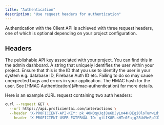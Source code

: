 ```yaml
---
title: "Authentication"
description: "Use request headers for authentication"
---
```


Authentication with the Client API is achieved with three request headers, one of which is optional depending on your project configuration.

## Headers

<ParamField query="X-PROFICIENT-API-KEY" type="string" required>
  The publishable API key associated with your project. You can find this in the
  admin dashboard.
</ParamField>

<ParamField query="X-PROFICIENT-USER-EXTERNAL-ID" type="string" required>
  A string that uniquely identifies the user within your project. Ensure that
  this is the ID that you use to identify the user in your system e.g. database
  ID, Firebase Auth ID etc. Failing to do so may cause unexpected bugs and
  errors in your application.
</ParamField>

<ParamField query="X-PROFICIENT-USER-HMAC" type="string" optional>
  The HMAC hash for the user. See [HMAC Authentication](#hmac-authentication)
  for more details.
</ParamField>

Here is an example cURL request containing two auth headers:

<CodeGroup>

```bash cURL
curl --request GET \
  --url https://api.proficientai.com/interactions \
  --header 'X-PROFICIENT-API-KEY: pk_40NDqyJqjBe6DJyLn44HBEgi0loTunwLdjWHhcOUGONSkpomQx0qInkWLtu0ouwSr6qqE7HQ' \
  --header 'X-PROFICIENT-USER-EXTERNAL-ID: gtLIK8ELsHTr0Fajg28Ud9eFpJJ3'
```

</CodeGroup>
